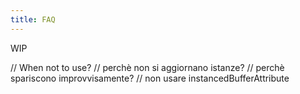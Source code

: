 ```yaml
---
title: FAQ
---
```


WIP

// When not to use?
// perchè non si aggiornano istanze?
// perchè spariscono improvvisamente?
// non usare instancedBufferAttribute
